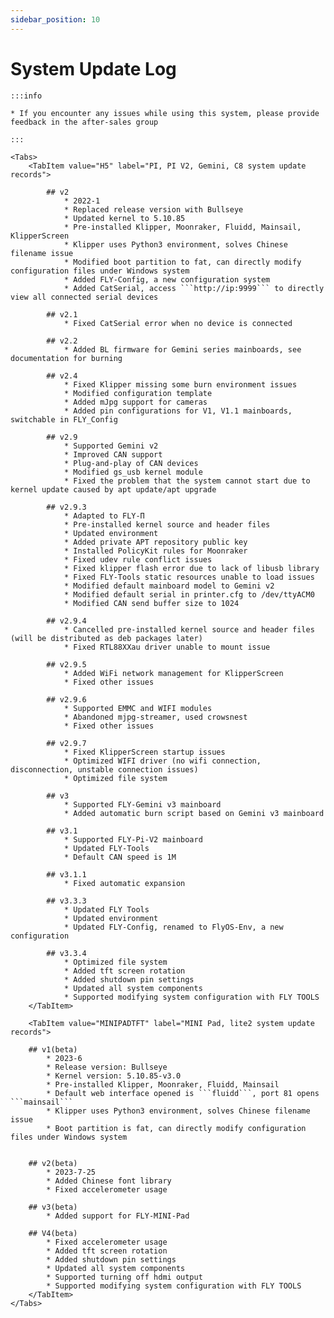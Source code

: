 ```yaml
---
sidebar_position: 10
---
```


# System Update Log

    :::info

    * If you encounter any issues while using this system, please provide feedback in the after-sales group
    
    :::

    <Tabs>
        <TabItem value="H5" label="PI, PI V2, Gemini, C8 system update records">

            ## v2
                * 2022-1
                * Replaced release version with Bullseye
                * Updated kernel to 5.10.85
                * Pre-installed Klipper, Moonraker, Fluidd, Mainsail, KlipperScreen
                * Klipper uses Python3 environment, solves Chinese filename issue
                * Modified boot partition to fat, can directly modify configuration files under Windows system
                * Added FLY-Config, a new configuration system
                * Added CatSerial, access ```http://ip:9999``` to directly view all connected serial devices

            ## v2.1
                * Fixed CatSerial error when no device is connected

            ## v2.2
                * Added BL firmware for Gemini series mainboards, see documentation for burning

            ## v2.4
                * Fixed Klipper missing some burn environment issues
                * Modified configuration template
                * Added mJpg support for cameras
                * Added pin configurations for V1, V1.1 mainboards, switchable in FLY_Config

            ## v2.9
                * Supported Gemini v2
                * Improved CAN support
                * Plug-and-play of CAN devices
                * Modified gs_usb kernel module
                * Fixed the problem that the system cannot start due to kernel update caused by apt update/apt upgrade

            ## v2.9.3
                * Adapted to FLY-Π
                * Pre-installed kernel source and header files
                * Updated environment
                * Added private APT repository public key
                * Installed PolicyKit rules for Moonraker
                * Fixed udev rule conflict issues
                * Fixed klipper flash error due to lack of libusb library
                * Fixed FLY-Tools static resources unable to load issues
                * Modified default mainboard model to Gemini v2
                * Modified default serial in printer.cfg to /dev/ttyACM0
                * Modified CAN send buffer size to 1024

            ## v2.9.4
                * Cancelled pre-installed kernel source and header files (will be distributed as deb packages later)
                * Fixed RTL88XXau driver unable to mount issue

            ## v2.9.5
                * Added WiFi network management for KlipperScreen
                * Fixed other issues

            ## v2.9.6
                * Supported EMMC and WIFI modules
                * Abandoned mjpg-streamer, used crowsnest
                * Fixed other issues

            ## v2.9.7
                * Fixed KlipperScreen startup issues
                * Optimized WIFI driver (no wifi connection, disconnection, unstable connection issues)
                * Optimized file system

            ## v3
                * Supported FLY-Gemini v3 mainboard
                * Added automatic burn script based on Gemini v3 mainboard

            ## v3.1
                * Supported FLY-Pi-V2 mainboard
                * Updated FLY-Tools
                * Default CAN speed is 1M

            ## v3.1.1
                * Fixed automatic expansion

            ## v3.3.3
                * Updated FLY Tools
                * Updated environment
                * Updated FLY-Config, renamed to FlyOS-Env, a new configuration

            ## v3.3.4
                * Optimized file system
                * Added tft screen rotation
                * Added shutdown pin settings
                * Updated all system components
                * Supported modifying system configuration with FLY TOOLS
        </TabItem>

        <TabItem value="MINIPADTFT" label="MINI Pad, lite2 system update records">

        ## v1(beta)
            * 2023-6
            * Release version: Bullseye
            * Kernel version: 5.10.85-v3.0
            * Pre-installed Klipper, Moonraker, Fluidd, Mainsail
            * Default web interface opened is ```fluidd```, port 81 opens ```mainsail```
            * Klipper uses Python3 environment, solves Chinese filename issue
            * Boot partition is fat, can directly modify configuration files under Windows system


        ## v2(beta)
            * 2023-7-25
            * Added Chinese font library
            * Fixed accelerometer usage

        ## v3(beta)
            * Added support for FLY-MINI-Pad

        ## V4(beta)
            * Fixed accelerometer usage
            * Added tft screen rotation
            * Added shutdown pin settings
            * Updated all system components
            * Supported turning off hdmi output
            * Supported modifying system configuration with FLY TOOLS
        </TabItem>
    </Tabs>
